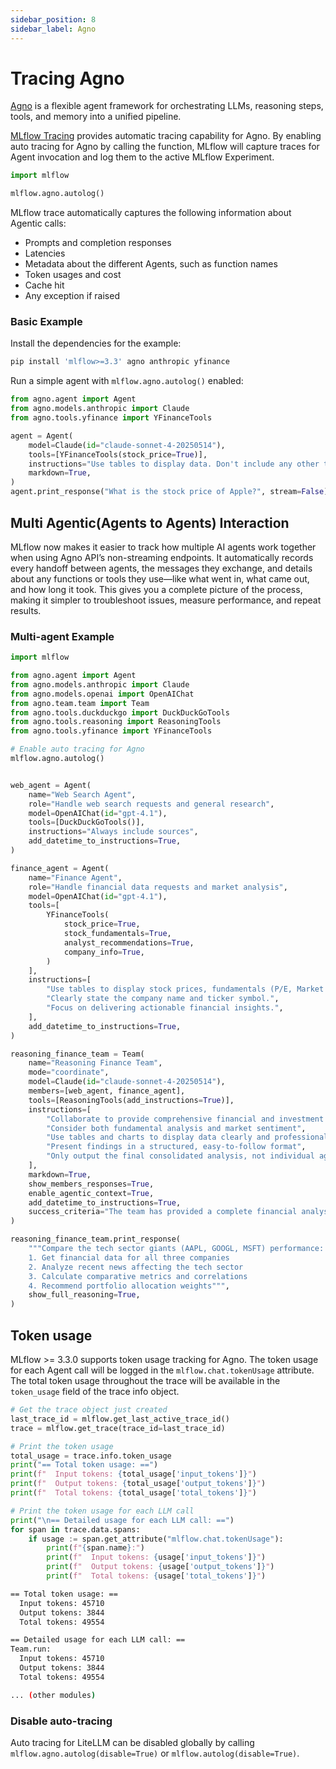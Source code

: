 ```yaml
---
sidebar_position: 8
sidebar_label: Agno
---
```



# Tracing Agno

<ImageBox src="/images/llms/agno/agno-tracing-basic.png" alt="Agno Tracing via autolog" />

[Agno](https://github.com/agno-agi/agno) is a flexible agent framework for orchestrating LLMs, reasoning steps, tools, and memory into a unified pipeline.

[MLflow Tracing](../../) provides automatic tracing capability for Agno. By enabling auto tracing
for Agno by calling the <APILink fn="mlflow.agno.autolog" /> function, MLflow will capture traces for Agent invocation and log them to the active MLflow Experiment.

```python
import mlflow

mlflow.agno.autolog()
```

MLflow trace automatically captures the following information about Agentic calls:

- Prompts and completion responses
- Latencies
- Metadata about the different Agents, such as function names
- Token usages and cost
- Cache hit
- Any exception if raised

### Basic Example

Install the dependencies for the example:

```bash
pip install 'mlflow>=3.3' agno anthropic yfinance
```

Run a simple agent with `mlflow.agno.autolog()` enabled:

```python
from agno.agent import Agent
from agno.models.anthropic import Claude
from agno.tools.yfinance import YFinanceTools

agent = Agent(
    model=Claude(id="claude-sonnet-4-20250514"),
    tools=[YFinanceTools(stock_price=True)],
    instructions="Use tables to display data. Don't include any other text.",
    markdown=True,
)
agent.print_response("What is the stock price of Apple?", stream=False)
```

## Multi Agentic(Agents to Agents) Interaction

MLflow now makes it easier to track how multiple AI agents work together when using Agno API’s non-streaming endpoints. It automatically
records every handoff between agents, the messages they exchange, and details about any functions or tools they use—like what went in, what
came out, and how long it took. This gives you a complete picture of the process, making it simpler to troubleshoot issues, measure performance,
and repeat results.

### Multi-agent Example

```python
import mlflow

from agno.agent import Agent
from agno.models.anthropic import Claude
from agno.models.openai import OpenAIChat
from agno.team.team import Team
from agno.tools.duckduckgo import DuckDuckGoTools
from agno.tools.reasoning import ReasoningTools
from agno.tools.yfinance import YFinanceTools

# Enable auto tracing for Agno
mlflow.agno.autolog()


web_agent = Agent(
    name="Web Search Agent",
    role="Handle web search requests and general research",
    model=OpenAIChat(id="gpt-4.1"),
    tools=[DuckDuckGoTools()],
    instructions="Always include sources",
    add_datetime_to_instructions=True,
)

finance_agent = Agent(
    name="Finance Agent",
    role="Handle financial data requests and market analysis",
    model=OpenAIChat(id="gpt-4.1"),
    tools=[
        YFinanceTools(
            stock_price=True,
            stock_fundamentals=True,
            analyst_recommendations=True,
            company_info=True,
        )
    ],
    instructions=[
        "Use tables to display stock prices, fundamentals (P/E, Market Cap), and recommendations.",
        "Clearly state the company name and ticker symbol.",
        "Focus on delivering actionable financial insights.",
    ],
    add_datetime_to_instructions=True,
)

reasoning_finance_team = Team(
    name="Reasoning Finance Team",
    mode="coordinate",
    model=Claude(id="claude-sonnet-4-20250514"),
    members=[web_agent, finance_agent],
    tools=[ReasoningTools(add_instructions=True)],
    instructions=[
        "Collaborate to provide comprehensive financial and investment insights",
        "Consider both fundamental analysis and market sentiment",
        "Use tables and charts to display data clearly and professionally",
        "Present findings in a structured, easy-to-follow format",
        "Only output the final consolidated analysis, not individual agent responses",
    ],
    markdown=True,
    show_members_responses=True,
    enable_agentic_context=True,
    add_datetime_to_instructions=True,
    success_criteria="The team has provided a complete financial analysis with data, visualizations, risk assessment, and actionable investment recommendations supported by quantitative analysis and market research.",
)

reasoning_finance_team.print_response(
    """Compare the tech sector giants (AAPL, GOOGL, MSFT) performance:
    1. Get financial data for all three companies
    2. Analyze recent news affecting the tech sector
    3. Calculate comparative metrics and correlations
    4. Recommend portfolio allocation weights""",
    show_full_reasoning=True,
)
```

<ImageBox src="/images/llms/agno/agno-tracing.png" alt="Agno Tracing via autolog" />

## Token usage

MLflow >= 3.3.0 supports token usage tracking for Agno. The token usage for each Agent call will be logged in the `mlflow.chat.tokenUsage` attribute. The total token usage throughout the trace will be
available in the `token_usage` field of the trace info object.

```python
# Get the trace object just created
last_trace_id = mlflow.get_last_active_trace_id()
trace = mlflow.get_trace(trace_id=last_trace_id)

# Print the token usage
total_usage = trace.info.token_usage
print("== Total token usage: ==")
print(f"  Input tokens: {total_usage['input_tokens']}")
print(f"  Output tokens: {total_usage['output_tokens']}")
print(f"  Total tokens: {total_usage['total_tokens']}")

# Print the token usage for each LLM call
print("\n== Detailed usage for each LLM call: ==")
for span in trace.data.spans:
    if usage := span.get_attribute("mlflow.chat.tokenUsage"):
        print(f"{span.name}:")
        print(f"  Input tokens: {usage['input_tokens']}")
        print(f"  Output tokens: {usage['output_tokens']}")
        print(f"  Total tokens: {usage['total_tokens']}")
```

```bash
== Total token usage: ==
  Input tokens: 45710
  Output tokens: 3844
  Total tokens: 49554

== Detailed usage for each LLM call: ==
Team.run:
  Input tokens: 45710
  Output tokens: 3844
  Total tokens: 49554

... (other modules)
```

### Disable auto-tracing

Auto tracing for LiteLLM can be disabled globally by calling `mlflow.agno.autolog(disable=True)` or `mlflow.autolog(disable=True)`.
